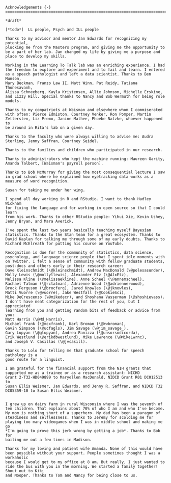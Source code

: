 ```block
Acknowledgements {-}
========================================================================

*draft*

[*todo*]  LL people, Psych and ILL people

Thanks to my advisor and mentor Jan Edwards for recognizing my potential,
plucking me from the Masters program, and giving me the opportunity to
be a part of her lab. Jan changed my life by giving me a purpose and
place to develop my skills.

Working in the Learning To Talk lab was an enriching experience. I had
the freedom to explore and experiment and to fail and learn. I entered
as a speech pathologist and left a data scientist. Thanks to Ben Munson,
Mary Beckman, Franzo Law II, Matt Winn, Pat Reidy, Tatiana Thonesavanh,
Alissa Schneeberg, Kayla Kristensen, Allie Johnson, Michelle Erskine,
and Lizzy Hill. Special thanks to Nancy and Bob Wermuth for being role
models.

Thanks to my compatriots at Waisman and elsewhere whom I commiserated
with often: Pierce Edmiston, Courtney Venker, Ron Pomper, Martin
Zettersten, Liz Premo, Janine Mathee, Phoebe Natzke, whoever happened to
be around in Rita's lab on a given day.

Thanks to the faculty who were always willing to advise me: Audra
Sterling, Jenny Saffran, Courtney Seidel.

Thanks to the families and children who participated in our research.

Thanks to administrators who kept the machine running: Maureen Garity,
Amanda Talbert, [Waisman's payroll person].

Thanks to Bob McMurray for giving the most consequential lecture I saw
in grad school where he explained how eyetracking data works as a
measure of word recognition.

Susan for taking me under her wing.

I spend all day working in R and RStudio. I want to thank Hadley Wickham
for fixing the language and for working in open source so that I could learn
from his work. Thanks to other RStudio people: Yihui Xie, Kevin Ushey,
Jenny Bryan, and Mara Averick.

I've spent the last two years basically teaching myself Bayesian
statistics. Thanks to the Stan team for a great ecosystem. Thanks to
David Kaplan for talking me through some of my early doubts. Thanks to
Richard McElreath for putting his course on YouTube.

Recognition is due for the community of statistics, data science,
psychology, and language science people that I spent idle moments with
on Twitter. I felt a sense of community with fellow graduate students,
post-docs and others early in their research career:
Dave Kleinschmidt (\@kleinschmidt), Andrew MacDonald (\@polesasunder), 
Molly Lewis (\@mollyllewis), Alexander Etz (\@AlxEtz), 
Melissa Kline (\@melissaekline), Anne Scheel (\@annemscheel), 
Rachael Tatman (\@rctatman), Adrienne Wood (\@adriennerwood),
Brock Ferguson (\@brocferg), Jared Knowles (\@jknowles),
Matti Vuorre (\@vuorre), Jake Westfall (\@CookieSci), 
Mike DeCrescenzo (\@mikedecr), and Shoshana Vasserman (\@shoshievass).
I don't have neat categorization for the rest of you, but I appreciated
learning from you and getting random bits of feedback or advice from
you:
Matt Harris (\@Md_Harris), 
Michael Frank (\@mcxfrank), Karl Broman (\@kwbroman), 
Gavin Simpson (\@ucfagls), Jim Savage (\@jim_savage_), 
Gary Lupyan (\@glupyan), Andrea Panizza (\@unsorsodicorda), 
Erik Westlund (\@erikdbwestlund), Mike Lawrence (\@MikeLwrnc),
and Joseph V. Casillas (\@jvcasill).

Thanks to Lolo for telling me that graduate school for speech pathology is a
good route for a linguist.

I am grateful for the financial support from the NIH grants that
supported me as a trainee or as a research assistant: NICHD
Grant 2-T32-HD049899 to Maryellen MacDonald, NIDCD Grant R01 DC012513 to
Susan Ellis Weismer, Jan Edwards, and Jenny R. Saffran, and NIDCD T32
DC05359-10 to Susan Ellis Weismer.


I grew up on dairy farm in rural Wisconsin where I was the seventh of
ten children. That explains about 70% of who I am and who I've become.
My mom is nothing short of a superhero. My dad has been a paragon of
steadiness and selflessness. Thanks to Jeremy for scolding me for
playing too many videogames when I was in middle school and making me go
*I'm going to prove this jerk wrong by getting a job*. Thanks to Bob for
bailing me out a few times in Madison.

Thanks for my loving and patient wife Amanda. None of this would have
been possible without your support. People sometimes thought I was a workaholic
because I would get to my office at 8 am. But really, I just wanted to
ride the bus with you in the morning. We started a family together! Shout out to Kiki
and Nooper. Thanks to Tom and Nancy for being close to us.

```

